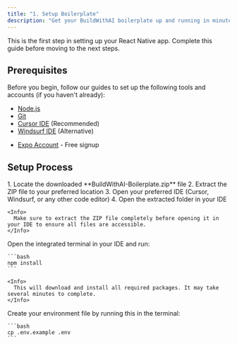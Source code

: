 ```yaml
---
title: "1. Setup Boilerplate"
description: "Get your BuildWithAI boilerplate up and running in minutes"
---
```


<Note>
  This is the first step in setting up your React Native app. Complete this guide before moving to the next steps.
</Note>

## Prerequisites

Before you begin, follow our guides to set up the following tools and accounts (if you haven't already):

<CardGroup cols={2}>
  <Card title="Required Software" icon="wrench">
    <ul className="mt-2">
      <li><a href="/quickstart/setup-nodejs"><u>Node.js</u></a></li>
      <li><a href="/quickstart/setup-git"><u>Git</u></a></li>
      <li><a href="/quickstart/setup-cursor"><u>Cursor IDE</u></a> (Recommended)</li>
      <li><a href="/quickstart/setup-windsurf"><u>Windsurf IDE</u></a> (Alternative)</li>
    </ul>
  </Card>
  
  <Card title="Required Account" icon="user">
    <ul className="mt-2">
      <li><a href="/quickstart/setup-expo-account"><u>Expo Account</u></a> - Free signup</li>
    </ul>
  </Card>
</CardGroup>

## Setup Process

<Steps>
  <Step title="Unpack the Boilerplate">
    1. Locate the downloaded **BuildWithAI-Boilerplate.zip** file
    2. Extract the ZIP file to your preferred location
    3. Open your preferred IDE (Cursor, Windsurf, or any other code editor)
    4. Open the extracted folder in your IDE

    <Info>
      Make sure to extract the ZIP file completely before opening it in your IDE to ensure all files are accessible.
    </Info>
  </Step>
  <Step title="Install Dependencies">
    Open the integrated terminal in your IDE and run:

    ```bash
    npm install
    ```

    <Info>
      This will download and install all required packages. It may take several minutes to complete.
    </Info>
  </Step>
  <Step title="Set Up Environment Variables">
    Create your environment file by running this in the terminal:

    ```bash
    cp .env.example .env
    ```
  </Step>
</Steps>

